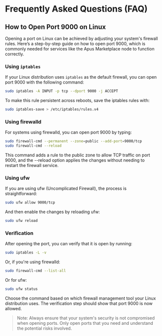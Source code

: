 # Frequently Asked Questions (FAQ)

## How to Open Port 9000 on Linux

Opening a port on Linux can be achieved by adjusting your system's firewall rules. Here’s a step-by-step guide on how to open port 9000, which is commonly needed for services like the Apus Marketplace node to function correctly.

### Using `iptables`

If your Linux distribution uses `iptables` as the default firewall, you can open port 9000 with the following command:

```bash
sudo iptables -A INPUT -p tcp --dport 9000 -j ACCEPT
```

To make this rule persistent across reboots, save the iptables rules with:

```bash
sudo iptables-save > /etc/iptables/rules.v4
```

### Using firewalld
For systems using firewalld, you can open port 9000 by typing:

```bash
sudo firewall-cmd --permanent --zone=public --add-port=9000/tcp
sudo firewall-cmd --reload
```

This command adds a rule to the public zone to allow TCP traffic on port 9000, and the --reload option applies the changes without needing to restart the firewall service.

### Using ufw
If you are using ufw (Uncomplicated Firewall), the process is straightforward:

```bash
sudo ufw allow 9000/tcp
```

And then enable the changes by reloading ufw:

```bash
sudo ufw reload
```

### Verification

After opening the port, you can verify that it is open by running:

```bash
sudo iptables -L -v
```

Or, if you're using firewalld:

```bash
sudo firewall-cmd --list-all
```

Or for ufw:

```bash
sudo ufw status
```

Choose the command based on which firewall management tool your Linux distribution uses. The verification step should show that port 9000 is now allowed.

> Note: Always ensure that your system's security is not compromised when opening ports. Only open ports that you need and understand the potential risks involved.